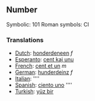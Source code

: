 ==Number==

Symbolic: 101
Roman symbols: CI

===Translations===

*[[Dutch]]: [[honderdeneen]] ''f''
*[[Esperanto]]: [[cent kaj unu]]
*[[French]]: [[cent et un]] ''m''
*[[German]]: [[hunderdeinz]] ''f''
*[[Italian]]: [[]] ''''
*[[Spanish]]: [[ciento uno]] ''''
*[[Turkish]]: [[yüz bir]]